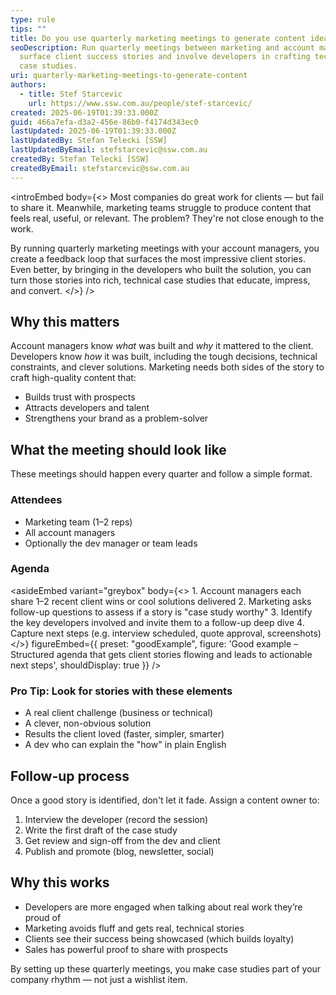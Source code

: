```yaml
---
type: rule
tips: ""
title: Do you use quarterly marketing meetings to generate content ideas?
seoDescription: Run quarterly meetings between marketing and account managers to
  surface client success stories and involve developers in crafting technical
  case studies.
uri: quarterly-marketing-meetings-to-generate-content
authors:
  - title: Stef Starcevic
    url: https://www.ssw.com.au/people/stef-starcevic/
created: 2025-06-19T01:39:33.000Z
guid: 466a7efa-d3a2-456e-86b0-f4174d343ec0
lastUpdated: 2025-06-19T01:39:33.000Z
lastUpdatedBy: Stefan Telecki [SSW]
lastUpdatedByEmail: stefstarcevic@ssw.com.au
createdBy: Stefan Telecki [SSW]
createdByEmail: stefstarcevic@ssw.com.au
---
```


<introEmbed
  body={<>
Most companies do great work for clients — but fail to share it. Meanwhile, marketing teams struggle to produce content that feels real, useful, or relevant. The problem? They're not close enough to the work.

By running quarterly marketing meetings with your account managers, you create a feedback loop that surfaces the most impressive client stories. Even better, by bringing in the developers who built the solution, you can turn those stories into rich, technical case studies that educate, impress, and convert.
  </>}
/>
## Why this matters

Account managers know *what* was built and *why* it mattered to the client. Developers know *how* it was built, including the tough decisions, technical constraints, and clever solutions. Marketing needs both sides of the story to craft high-quality content that:

- Builds trust with prospects
- Attracts developers and talent
- Strengthens your brand as a problem-solver

## What the meeting should look like

These meetings should happen every quarter and follow a simple format.

### Attendees

- Marketing team (1–2 reps)
- All account managers
- Optionally the dev manager or team leads

### Agenda

<asideEmbed
  variant="greybox"
  body={<>
    1. Account managers each share 1–2 recent client wins or cool solutions delivered
2. Marketing asks follow-up questions to assess if a story is "case study worthy"
3. Identify the key developers involved and invite them to a follow-up deep dive
4. Capture next steps (e.g. interview scheduled, quote approval, screenshots)
  </>}
  figureEmbed={{
    preset: "goodExample",
    figure: 'Good example – Structured agenda that gets client stories flowing and leads to actionable next steps',
    shouldDisplay: true
  }}
/>

### Pro Tip: Look for stories with these elements

- A real client challenge (business or technical)
- A clever, non-obvious solution
- Results the client loved (faster, simpler, smarter)
- A dev who can explain the "how" in plain English

## Follow-up process

Once a good story is identified, don't let it fade. Assign a content owner to:

1. Interview the developer (record the session)
2. Write the first draft of the case study
3. Get review and sign-off from the dev and client
4. Publish and promote (blog, newsletter, social)

## Why this works

- Developers are more engaged when talking about real work they’re proud of
- Marketing avoids fluff and gets real, technical stories
- Clients see their success being showcased (which builds loyalty)
- Sales has powerful proof to share with prospects

By setting up these quarterly meetings, you make case studies part of your company rhythm — not just a wishlist item.
